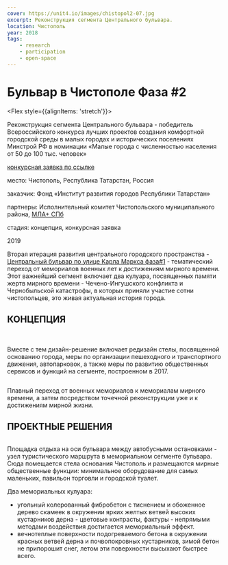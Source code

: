 ```yaml
---
cover: https://unit4.io/images/chistopol2-07.jpg
excerpt: Реконструкция сегмента Центрального бульвара.
location: Чистополь
year: 2018
tags:
    - research
    - participation
    - open-space
---
```


# Бульвар в Чистополе Фаза #2

<Flex style={{alignItems: 'stretch'}}>
<Flex col>

Реконструкция сегмента Центрального бульвара - победитель Всероссийского конкурса лучших проектов создания комфортной городской среды в малых городах и исторических поселениях Минстрой РФ в номинации «Малые города с численностью населения от 50 до 100 тыс. человек»

<p style={{flex: '0 1 auto'}}>

[конкурсная заявка по ссылке](https://issuu.com/unit4/docs/proposal_chistopol-2018)
</p>
</Flex>

<div>
<p><BlackHighlight>место:</BlackHighlight> Чистополь, Республика Татарстан, Россия</p>

<p><BlackHighlight>заказчик:</BlackHighlight> Фонд «Институт развития городов Республики Татарстан»</p>

[]()<p><BlackHighlight>партнеры:</BlackHighlight> Исполнительный комитет Чистопольского муниципального района, [МЛА+ СПб](https://www.mlaplus.com/)</p>

<p><BlackHighlight>стадия:</BlackHighlight> концепция, конкурсная заявка</p>

2019
</div>
</Flex>


Вторая итерация развития центрального городского пространства - [Центральный бульвар по улице Карла Маркса фаза#1](/chistopol) - тематический переход от мемориалов военных лет к достижениям мирного времени. Этот важнейший сегмент включает два кулуара, посвященных памяти жертв мирного времени - Чечено-Ингушского конфликта и Чернобыльской катастрофы, в которых приняли участие сотни чистопольцев, это живая актуальная история города.

## КОНЦЕПЦИЯ

<Carousel effect='crossfade'>
	<Image src="/images/chistopol2-08_1.jpg" alt="" />
	<Image src="/images/chistopol2-08_2.jpg" alt="" />
	<Image src="/images/chistopol2-08_3.jpg" alt="" />
	<Image src="/images/chistopol2-08_4.jpg" alt="" />
	<Image src="/images/chistopol2-08_5.jpg" alt="" />
	<Image src="/images/chistopol2-08_6.jpg" alt="" />
</Carousel>

Вместе с тем дизайн-решение включает редизайн стелы, посвященной основанию города, меры по организации пешеходного и транспортного движения, автопарковок, а также меры по развитию общественных сервисов и функций на сегменте, построенном в 2017.

<Image src="/images/chistopol2-03.jpg" alt="" />

Плавный переход от военных мемориалов к мемориалам мирного времени, а затем посредством точечной реконструкции уже и к достижениям мирной жизни.


## ПРОЕКТНЫЕ РЕШЕНИЯ

<Image src="/images/chistopol2-04.jpg" alt="" />

Площадка отдыха на оси бульвара между автобусными остановками - узел туристического маршрута в мемориальном сегменте бульвара. Сюда помещается стела основания Чистополь и размещаются мирные общественные функции: минимальное оборудование для самых маленьких, павильон торговли и городской туалет.

Два мемориальных кулуара:
- угольный колерованный фибробетон с тиснением и обоженное дерево скамеек в окружении ярких желтых ветвей высоких кустарников дерна - цветовые контрасты, фактуры - непрямыми методами воздействия достигается мемориальный эффект.
- вечнотеплые поверхности подогреваемого бетона в окружении красных ветвей дерна и почвопокровных кустарников, зимой бетон не припорошит снег, летом эти поверхности высыхают быстрее всего.

<Image src="/images/chistopol2-06.jpg" alt="" />

<Image src="/images/chistopol2-07.jpg" alt="" />

